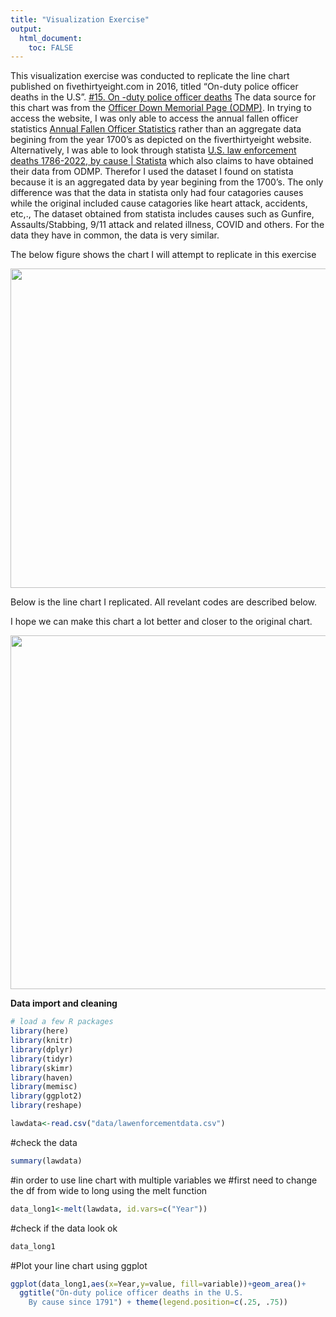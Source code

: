 ```yaml
---
title: "Visualization Exercise"
output:
  html_document:
    toc: FALSE
---
```


This visualization exercise was conducted to replicate the line chart published on fivethirtyeight.com in 2016, titled "On-duty police officer deaths in the U.S". [#15. On -duty police officer deaths](https://fivethirtyeight.com/features/the-52-best-and-weirdest-charts-we-made-in-2016/) The data source for this chart was from the [Officer Down Memorial Page (ODMP)](https://www.odmp.org/). In trying to access the website, I was only able to access the annual fallen officer statistics [Annual Fallen Officer Statistics](https://www.odmp.org/statistics) rather than an aggregate data begining from the year 1700's as depicted on the fiverthirtyeight website. Alternatively, I was able to look through statista [U.S. law enforcement deaths 1786-2022, by cause \| Statista](https://www.statista.com/statistics/1070627/us-law-enforcement-deaths-by-cause-historical/#:~:text=Jun%2021%2C%202022%20Since%20the%201780s%2C%20over%2025%2C000,law%20enforcement%20deaths%20recorded%2C%20particularly%20before%20the%201930s.) which also claims to have obtained their data from ODMP. Therefor I used the dataset I found on statista because it is an aggregated data by year begining from the 1700's. The only difference was that the data in statista only had four catagories causes while the original included cause catagories like heart attack, accidents, etc,., The dataset obtained from statista includes causes such as Gunfire, Assaults/Stabbing, 9/11 attack and related illness, COVID and others. For the data they have in common, the data is very similar.

The below figure shows the chart I will attempt to replicate in this exercise

![](images/paste-C7215F2E.png){width="511"}

Below is the line chart I replicated. All revelant codes are described below.

I hope we can make this chart a lot better and closer to the original chart.

![](images/paste-32BC4579.png){width="566"}

**Data import and cleaning**

```r
# load a few R packages
library(here)
library(knitr)
library(dplyr)
library(tidyr)
library(skimr)
library(haven)
library(memisc)
library(ggplot2)
library(reshape)
```

```r
lawdata<-read.csv("data/lawenforcementdata.csv")
```

#check the data

```r
summary(lawdata)
```

#in order to use line chart with multiple variables we #first need to change the df from wide to long using the melt function

```r
data_long1<-melt(lawdata, id.vars=c("Year"))
```

#check if the data look ok

```r
data_long1
```

#Plot your line chart using ggplot

```r
ggplot(data_long1,aes(x=Year,y=value, fill=variable))+geom_area()+
  ggtitle("On-duty police officer deaths in the U.S.
    By cause since 1791") + theme(legend.position=c(.25, .75))
```
